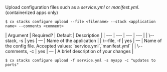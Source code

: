 Upload configuration files such as a *service.yml* or *manifest.yml*. (containerized apps only)

<Tabs >
<Tab label="Usage">

```shell
$ cx stacks configure upload --file <filename> --stack <application name> --comments <comment>
```
</Tab>
    
<Tab label="arguments">
| Argument | Required? | Default | Description |
|  ---  |  ---  |  ---  |  ---  |
| \--stack, -s <application name> | yes | — | Name of the application |
| \--file, -f <filename> | yes | — | Name of the config file. Accepted values: `service.yml`,`manifest.yml` |
| \--comments, -c <comment> | yes | — | A brief description of your changes |
</Tab>
<Tab label="examples">

```shell
$ cx stacks configure upload -f service.yml -s myapp -c "updates to ports"
```

</Tab>
</Tabs>